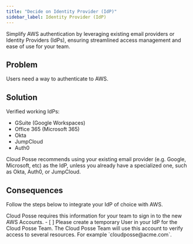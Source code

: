 ```yaml
---
title: "Decide on Identity Provider (IdP)"
sidebar_label: Identity Provider (IdP)
---
```


<Intro>
Simplify AWS authentication by leveraging existing email providers or Identity Providers (IdPs), ensuring streamlined access management and ease of use for your team.
</Intro>

## Problem

Users need a way to authenticate to AWS.

## Solution

Verified working IdPs:

- GSuite (Google Workspaces)
- Office 365 (Microsoft 365)
- Okta
- JumpCloud
- Auth0

Cloud Posse recommends using your existing email provider (e.g. Google, Microsoft, etc) as the IdP, unless you
already have a specialized one, such as Okta, Auth0, or JumpCloud.

## Consequences

Follow the steps below to integrate your IdP of choice with AWS.

<Note title="Jumpstart">
Cloud Posse requires this information for your team to sign in to the new AWS Accounts.
<TaskList>
- [ ] Please create a temporary User in your IdP for the Cloud Posse Team. The Cloud Posse Team will use this account to verify
      access to several resources. For example `cloudposse@acme.com`.
</TaskList>
</Note>
